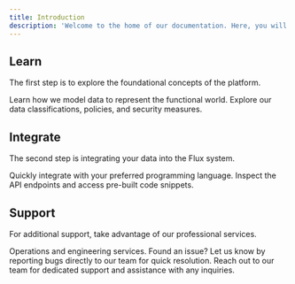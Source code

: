 ```yaml
---
title: Introduction
description: 'Welcome to the home of our documentation. Here, you will find everything you need to integrate and get started.'
---
```


## Learn

The first step is to explore the foundational concepts of the platform.

<CardGroup cols={2}>
  <Card
    title="Definitions"
    icon="circle-info"
    href="https://docs.flux-os.com/definitions/products"
  >
    Learn how we model data to represent the functional world.
  </Card>
  <Card
    title="Data"
    icon="database"
    href="https://docs.flux-os.com/data"
  >
    Explore our data classifications, policies, and security measures.
  </Card>
</CardGroup>

## Integrate

The second step is integrating your data into the Flux system.

<CardGroup cols={2}>
  <Card
    title="SDKs"
    icon="codepen"
    href="https://docs.flux-os.com/sdks"
  >
    Quickly integrate with your preferred programming language.
  </Card>
  <Card
    title="API Endpoints"
    icon="code"
    href="https://docs.flux-os.com/api-reference"
  >
    Inspect the API endpoints and access pre-built code snippets.
  </Card>
</CardGroup>

## Support

For additional support, take advantage of our professional services.

<CardGroup cols={2}>
  <Card
    title="Professional Services"
    icon="briefcase"
    href="https://docs.flux-os.com/professional-services"
  >
    Operations and engineering services.
  </Card>
  <Card
    title="Report a Bug"
    icon="bug"
    href="https://www.flux-os.com/contact-us"
  >
    Found an issue? Let us know by reporting bugs directly to our team for quick resolution.
  </Card>
  <Card
    title="Contact Us"
    icon="phone"
    href="https://www.flux-os.com/contact-us"
  >
      Reach out to our team for dedicated support and assistance with any inquiries.
  </Card>
</CardGroup>
